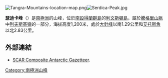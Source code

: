 {{no footnotes|time=2013-10-27T09:20:02+00:00}}
[[Image:Tangra-Mountains-location-map.png|thumb]][[Image:Serdica-Peak.jpg|thumb]]

'''瑟迪卡峰'''（{{lang-en|Serdica Peak}}）是[[南極洲|南極洲]]的山峰，位於[[南設得蘭群島|南設得蘭群島]]的[[利文斯頓島|利文斯頓島]]，屬於[[騰格里山脈|騰格里山脈]]中[[列夫斯基嶺|列夫斯基嶺]]的一部分，海拔高度1,200米，處於[[大針峰|大針峰]]以南1.29公里和[[艾托斯角|艾托斯角]]以北2.83公里。

{{coord|62|40|52.5|S|60|03|22|W|display=title}}

==外部連結==
* [http://data.aad.gov.au/aadc/gaz/scar/ SCAR Composite Antarctic Gazetteer]{{WebCite|url=https://www.webcitation.org/5ug2CfC7m?url=http://data.aad.gov.au/aadc/gaz/scar/ |date=20101202140255 |dateformat=iso }}.

{{Antarctica-geo-stub}}
[[Category:南極洲山峰|Category:南極洲山峰]]